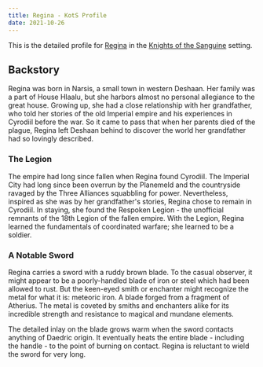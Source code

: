```yaml
---
title: Regina - KotS Profile
date: 2021-10-26
---
```


This is the detailed profile for [Regina](/original-character/regina-vesperum-advenae)
in the [Knights of the Sanguine](/knights-of-the-sanguine/) setting.

## Backstory

Regina was born in Narsis, a small town in western Deshaan. Her family was a part of House Hlaalu, but she harbors almost no personal allegiance to the great house. Growing up, she had a close relationship with her grandfather, who told her stories of the old Imperial empire and his experiences in Cyrodiil before the war. So it came to pass that when her parents died of the plague, Regina left Deshaan behind to discover the world her grandfather had so lovingly described.

### The Legion

The empire had long since fallen when Regina found Cyrodiil. The Imperial City had long since been overrun by the Planemeld and the countryside ravaged by the Three Alliances squabbling for power. Nevertheless, inspired as she was by her grandfather's stories, Regina chose to remain in Cyrodiil. In staying, she found the Respoken Legion - the unofficial remnants of the 18th Legion of the fallen empire. With the Legion, Regina learned the fundamentals of coordinated warfare; she learned to be a soldier.

### A Notable Sword

Regina carries a sword with a ruddy brown blade. To the casual observer, it might appear to be a poorly-handled blade of iron or steel which had been allowed to rust. But the keen-eyed smith or enchanter might recognize the metal for what it is: meteoric iron. A blade forged from a fragment of Atherius. The metal is coveted by smiths and enchanters alike for its incredible strength and resistance to magical and mundane elements.

The detailed inlay on the blade grows warm when the sword contacts anything of Daedric origin. It eventually heats the entire blade - including the handle - to the point of burning on contact. Regina is reluctant to wield the sword for very long.
